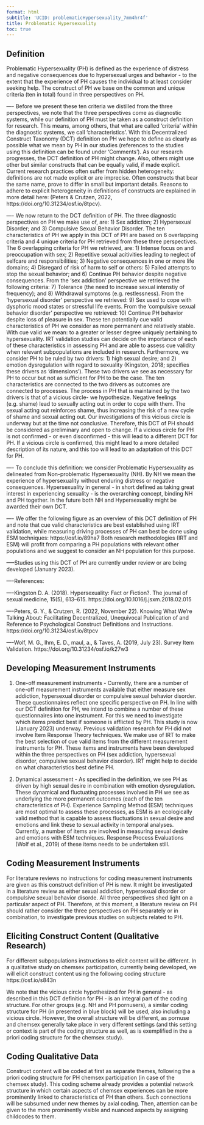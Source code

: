 ```yaml
---
format: html
subtitle: 'UCID: problematicHypersexuality_7mm4hr4f'
title: Problematic Hypersexuality
toc: true
---
```


## Definition

Problematic Hypersexuality (PH) is defined as the experience of distress and negative consequences due to hypersexual urges and behavior - to the extent that the experience of PH causes the individual to at least consider seeking help. The construct of PH we base on the common and unique criteria (ten in total) found in three perspectives on PH.

---- Before we present these ten criteria we distilled from the three perspectives, we note that the three perspectives come as diagnostic systems, while our definition of PH must be taken as a construct definition for research. This means, among others, that what are called 'criteria' within the diagnostic systems, we call 'characteristics'. With this Decentralized Construct Taxonomy (DCT) definition on PH we hope to define as clearly as possible what we mean by PH in our studies (references to the studies using this definition can be found under 'Comments'). As our research progresses, the DCT definition of PH might change. Also, others might use other but similar constructs that can be equally valid, if made explicit. Current research practices often suffer from hidden heterogeneity: definitions are not made explicit or are imprecise. Often constructs that bear the same name, prove to differ in small but important details. Reasons to adhere to explicit heterogeneity in definitions of constructs are explained in more detail here: (Peters & Crutzen, 2022, https://doi.org/10.31234/osf.io/8tpcv).

---- We now return to the DCT definition of PH. The three diagnostic perspectives on PH we make use of, are: 1) Sex addiction; 2) Hypersexual Disorder; and 3) Compulsive Sexual Behavior Disorder. The ten characteristics of PH we apply in this DCT of PH are based on 6 overlapping criteria and 4 unique criteria for PH retrieved from these three perspectives. The 6 overlapping criteria for PH we retrieved, are: 1) Intense focus on and preoccupation with sex; 2) Repetitive sexual acitivities leading to neglect of selfcare and responsibilities; 3) Negative consequences in one or more life domains; 4) Disregard of risk of harm to self or others: 5) Failed attempts to stop the sexual behavior; and 6) Continue PH behavior despite negative consequences. From the 'sex addiction' perspective we retrieved the following criteria: 7) Tolerance (the need to increase sexual intenstiy of frequency); and 8) Withdrawal symptoms (e.g. restlessness). From the 'hypersexual disorder' perspective we retrieved: 9) Sex used to cope with dysphoric mood states or stressful life events. From the 'compulsive sexual behavior disorder' perspective we retrieved: 10) Continue PH behavior despite loss of pleasure in sex.  These ten potentially cue valid characteristics of PH we consider as more permanent and relatively stable. With cue valid we mean: to a greater or lesser degree uniquely pertaining to hypersexuality. IRT validation studies can decide on the importance of each of these characteristics in assessing PH and are able to assess cue validity when relevant subpopulations are included in research. Furthermore, we consider PH to be ruled by two drivers: 1) high sexual desire; and 2) emotion dysregulation with regard to sexuality (Kingston, 2018; specifies these drivers as 'dimensions'). These two drivers we see as necessary for PH to occur but not as sufficient for PH to be the case. The ten characteristics are connected to the two drivers as outcomes are connected to processes. The process in PH that is maintained by the two drivers is that of a vicious circle- we hypothesize. Negative feelings (e.g. shame) lead to sexually acting out in order to cope with them. The sexual acting out reinforces shame, thus increasing the risk of a new cycle of shame and sexual acting out. Our investigations of this vicious circle is underway but at the time not conclusive. Therefore, this DCT of PH should be considered as preliminary and open to change. If a vicious circle for PH is not confirmed - or even disconfirmed - this will lead to a different DCT for PH. If a vicious circle is confirmed, this might lead to a more detailed description of its nature, and this too will lead to an adaptation of this DCT for PH.

---- To conclude this definition: we consider Problematic Hypersexuality as delineated from Non-problematic Hypersexuality (NH). By NH we mean the experience of hypersexuality without enduring distress or negative consequences. Hypersexuality in general - in short defined as taking great interest in experiencing sexuality - is the overarching concept, binding NH and PH together. In the future both NH and Hypersexuality might be awarded their own DCT.

---- We offer the following figure as an overview of this DCT definition of PH and note that cue valid characteristics are best established using IRT validation, while measuring driving processes of PH can best be done using ESM techniques: https://osf.io/89ha7
Both research methodologies (IRT and ESM) will profit from comparing a PH populations with relevant other populations and we suggest to consider an NH population for this purpose.

-----Studies using this DCT of PH are currently under review or are being developed (January 2023).

----References:

----Kingston D. A. (2018). Hypersexuality: Fact or Fiction?. The journal of sexual medicine, 15(5), 613–615. https://doi.org/10.1016/j.jsxm.2018.02.015

----Peters, G. Y., & Crutzen, R. (2022, November 22). Knowing What We're Talking About: Facilitating Decentralized, Unequivocal Publication of and Reference to Psychological Construct Definitions and Instructions. https://doi.org/10.31234/osf.io/8tpcv

----Wolf, M. G., Ihm, E. D., maul, a., & Taves, A. (2019, July 23). Survey Item Validation. https://doi.org/10.31234/osf.io/k27w3

## Developing Measurement Instruments

1) One-off measurement instruments - Currently, there are a number of one-off measurement instruments available that either measure sex addiction, hypersexual disorder or compulsive sexual behavior disorder. These questionnaires reflect one specific perspective on PH. In line with our DCT definition for PH, we intend to combine a number of these questionnaires into one instrument. For this we need to investigate which items predict best if someone is afflicted by PH. This study is now (January 2023) underway. Previous validation research for PH did not involve Item Response Theory techniques. We make use of IRT to make the best selection of cue valid items from the different measurement instruments for PH. These items and instruments have been developed within the three perspectives on PH (sex addiction, hypersexual disorder, compulsive sexual behavior disorder). IRT might help to decide on what characteristics best define PH.

2) Dynamical assessment - As specified in the definition, we see PH as driven by high sexual desire in combination with emotion dysregulation. These dynamical and fluctuating processes involved in PH we see as underlying the more permanent outcomes (each of the ten characteristics of PH). Experience Sampling Method (ESM) techniques are most optimal to assess these processes, as ESM is an ecologically valid method that is capable to assess fluctuations in sexual desire and emotions and link these to sexual activity in temporal analyses. Currently, a number of items are involved in measuring sexual desire and emotions with ESM techniques. Response Process Evaluations (Wolf et al., 2019) of these items needs to be undertaken still.

## Coding Measurement Instruments

For literature reviews no instructions for coding measurement instruments are given as this construct definition of PH is new. It might be investigated in a literature review as either sexual addiction, hypersexual disorder or compulsive sexual behavior disorde. All three perspectives shed light on a particular aspect of PH. Therefore, at this moment, a literature review on PH should rather consider the three perspectives on PH separately or in combination, to investigate previous studies on subjects related to PH.

## Eliciting Construct Content (Qualitative Research)

For different subpopulations instructions to elicit content will be different. In a qualitative study on chemsex participation, currently being developed, we will elicit construct content using the following coding structure https://osf.io/s843n

We note that the vicious circle hypothesized for PH in general - as described in this DCT definition for PH - is an integral part of the coding structure. For other groups (e.g. NH and PH pornusers), a similar coding structure for PH (in  presented in blue block) will be used, also including a vicious circle. However, the overall structure will be different, as pornuse and chemsex generally take place in very different settings (and this setting or context is part of the coding structure as well, as is exemplified in the a priori coding structure for the chemsex study).

## Coding Qualitative Data

Construct content will be coded at first as separate themes, following the a priori coding structure for PH chemsex participation (in case of the chemsex study). This coding scheme already provides a potential network structure in which certain aspects of chemsex experiences can be more prominently linked to characteristics of PH than others. Such connections will be subsumed under new themes by axial coding. Then, attention can be given to the more prominently visible and nuanced aspects by assigning childcodes to them.

